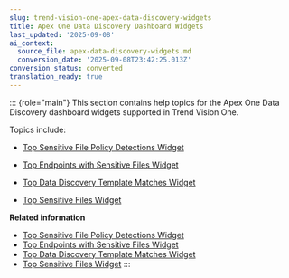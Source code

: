 ```yaml
---
slug: trend-vision-one-apex-data-discovery-widgets
title: Apex One Data Discovery Dashboard Widgets
last_updated: '2025-09-08'
ai_context:
  source_file: apex-data-discovery-widgets.md
  conversion_date: '2025-09-08T23:42:25.013Z'
conversion_status: converted
translation_ready: true
---
```


::: {role="main"}
This section contains help topics for the Apex One Data Discovery dashboard widgets supported in Trend Vision One.

Topics include:

- [Top Sensitive File Policy Detections Widget](top-sensitive-file-widget.mdx)

- [Top Endpoints with Sensitive Files Widget](top-endpoints-sensitive-files.mdx)

- [Top Data Discovery Template Matches Widget](top-data-discovery-widget.mdx)

- [Top Sensitive Files Widget](top-sensitive-files-widget.mdx)

**Related information**

- [Top Sensitive File Policy Detections Widget](top-sensitive-file-widget.mdx)
- [Top Endpoints with Sensitive Files Widget](top-endpoints-sensitive-files.mdx)
- [Top Data Discovery Template Matches Widget](top-data-discovery-widget.mdx)
- [Top Sensitive Files Widget](top-sensitive-files-widget.mdx)
:::
